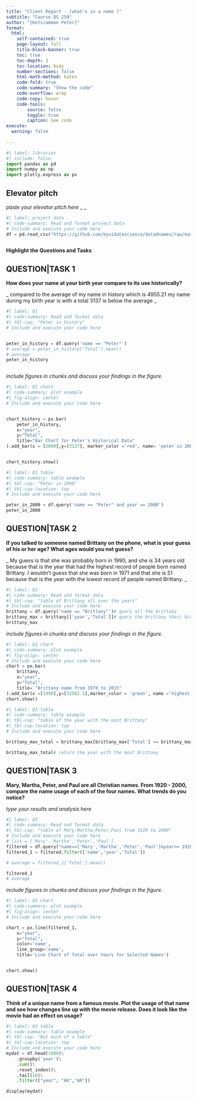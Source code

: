```yaml
---
title: "Client Report - [what's in a name ]"
subtitle: "Course DS 250"
author: "[Ketsiammen Peter]"
format:
  html:
    self-contained: true
    page-layout: full
    title-block-banner: true
    toc: true
    toc-depth: 3
    toc-location: body
    number-sections: false
    html-math-method: katex
    code-fold: true
    code-summary: "Show the code"
    code-overflow: wrap
    code-copy: hover
    code-tools:
        source: false
        toggle: true
        caption: See code
execute: 
  warning: false
    
---
```


```python
#| label: libraries
#| include: false
import pandas as pd
import numpy as np
import plotly.express as px
```


## Elevator pitch

_paste your elevator pitch here_
_  _

```python
#| label: project data
#| code-summary: Read and format project data
# Include and execute your code here
df = pd.read_csv("https://github.com/byuidatascience/data4names/raw/master/data-raw/names_year/names_year.csv")



```

__Highlight the Questions and Tasks__

## QUESTION|TASK 1

__How does your name at your birth year compare to its use historically?__

_ compared to the average of my name in history which is 4955.21 my name during my birth year is with a total 3137 is below the average  _

```python
#| label: Q1
#| code-summary: Read and format data
#| tbl-cap: "Peter in history"
# Include and execute your code here


peter_in_history = df.query('name == "Peter"')
# average = peter_in_history['Total'].mean()
# average
peter_in_history



```

_include figures in chunks and discuss your findings in the figure._

```python
#| label: Q1 chart
#| code-summary: plot example
#| fig-align: center
# Include and execute your code here


chart_history = px.bar(
    peter_in_history,
    x="year",  
    y="Total",
    title="Bar Chart for Peter's Historical Data"
).add_bar(x = [2000],y=[3137], marker_color ='red', name= 'peter in 2000')


chart_history.show()

```


```python
#| label: Q1 table
#| code-summary: table example
#| tbl-cap: "Peter in 2000"
#| tbl-cap-location: top
# Include and execute your code here

peter_in_2000 = df.query('name == "Peter" and year == 2000')
peter_in_2000


```


## QUESTION|TASK 2

__If you talked to someone named Brittany on the phone, what is your guess of his or her age? What ages would you not guess?__

_ My guess is that she was probably born in 1990, and she is 34 years old because that is the year that had the highest record of people born named Brittany. I wouldn't guess that she was born in 1971 and that she is 51 because that is the year with the lowest record of people named Brittany. _

```python
#| label: Q2
#| code-summary: Read and format data
#| tbl-cap: "table of Brittany all over the years"
# Include and execute your code here
brittany = df.query('name == "Brittany"')# query all the brittany
brittany_max = brittany[['year','Total']]# query the brittany their birth year and the ttal name for that year
brittany_max

```

_include figures in chunks and discuss your findings in the figure._

```python
#| label: Q2 chart
#| code-summary: plot example
#| fig-align: center
# Include and execute your code here
chart = px.bar(
    brittany,
    x="year", 
    y="Total",
    title= "Brittany name from 1970 to 2015"
).add_bar(x =[1990],y=[32562.5],marker_color = 'green', name ='highest Brittany from 1970 to 2015')
chart.show()
```


```python
#| label: Q2 table
#| code-summary: table example
#| tbl-cap: "table of the year with the most Brittany"
#| tbl-cap-location: top
# Include and execute your code here

brittany_max_total = brittany_max[brittany_max['Total'] == brittany_max['Total'].max()].filter(['year', 'Total'])

brittany_max_total# return the year with the most Brittany

```


## QUESTION|TASK 3

__Mary, Martha, Peter, and Paul are all Christian names. From 1920 - 2000, compare the name usage of each of the four names. What trends do you notice?__

_type your results and analysis here_

```python
#| label: Q3
#| code-summary: Read and format data
#| tbl-cap: "table of Mary,Martha,Peter,Paul from 1920 to 2000"
# Include and execute your code here
# list = ['Mary'.'Martha','Peter','Paul']
filtered = df.query("name==['Mary','Martha','Peter','Paul']&year>= 1920 & year<=2000")
filtered_1 = filtered.filter(['name','year','Total'])

# average = filtered_1['Total'].mean()
```
```python
filtered_1
# average
```

_include figures in chunks and discuss your findings in the figure._

```python
#| label: Q3 chart
#| code-summary: plot example
#| fig-align: center
# Include and execute your code here

chart = px.line(filtered_1, 
    x="year", 
    y="Total", 
    color='name', 
    line_group='name',  
    title='Line Chart of Total over Years for Selected Names')


chart.show()

```

## QUESTION|TASK 4

__Think of a unique name from a famous movie. Plot the usage of that name and see how changes line up with the movie release. Does it look like the movie had an effect on usage?__


```python
#| label: Q3 table
#| code-summary: table example
#| tbl-cap: "Not much of a table"
#| tbl-cap-location: top
# Include and execute your code here
mydat = df.head(1000)\
    .groupby('year')\
    .sum()\
    .reset_index()\
    .tail(10)\
    .filter(["year", "AK","AR"])

display(mydat)

```

